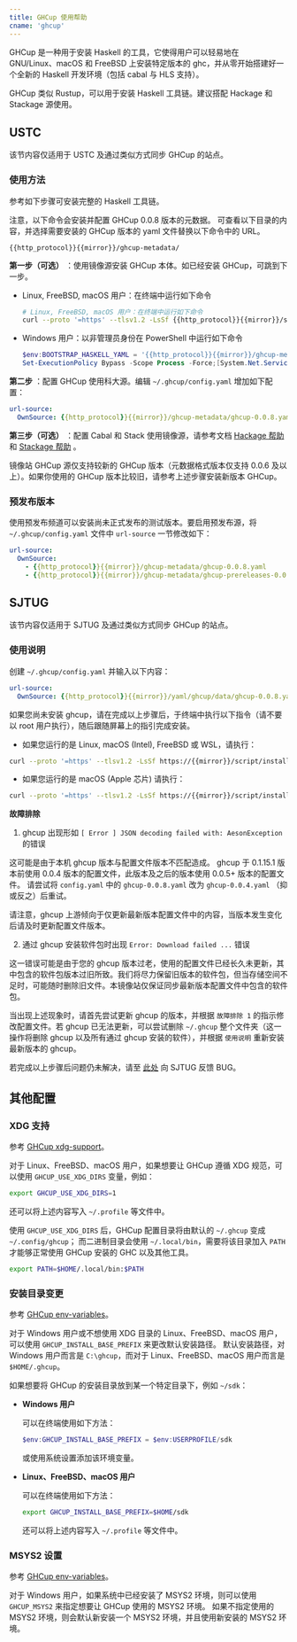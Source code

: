 ```yaml
---
title: GHCup 使用帮助
cname: 'ghcup'
---
```


GHCup 是一种用于安装 Haskell 的工具，它使得用户可以轻易地在 GNU/Linux、macOS 和 FreeBSD 上安装特定版本的 ghc，并从零开始搭建好一个全新的 Haskell 开发环境（包括 cabal 与 HLS 支持）。

GHCup 类似 Rustup，可以用于安装 Haskell 工具链。建议搭配 Hackage 和 Stackage 源使用。

## USTC

该节内容仅适用于 USTC 及通过类似方式同步 GHCup 的站点。

### 使用方法

参考如下步骤可安装完整的 Haskell 工具链。

注意，以下命令会安装并配置 GHCup 0.0.8 版本的元数据。
可查看以下目录的内容，并选择需要安装的 GHCup 版本的 yaml 文件替换以下命令中的 URL。

<CodeBlock>

```
{{http_protocol}}{{mirror}}/ghcup-metadata/
```

</CodeBlock>

**第一步（可选）** ：使用镜像源安装 GHCup 本体。如已经安装 GHCup，可跳到下一步。

- Linux, FreeBSD, macOS 用户：在终端中运行如下命令

  <CodeBlock>

  ```bash
  # Linux, FreeBSD, macOS 用户：在终端中运行如下命令
  curl --proto '=https' --tlsv1.2 -LsSf {{http_protocol}}{{mirror}}/sh/bootstrap-haskell | BOOTSTRAP_HASKELL_YAML={{http_protocol}}{{mirror}}/ghcup-metadata/ghcup-0.0.8.yaml sh
  ```

  </CodeBlock>

- Windows 用户：以非管理员身份在 PowerShell 中运行如下命令

  <CodeBlock>

  ```powershell
  $env:BOOTSTRAP_HASKELL_YAML = '{{http_protocol}}{{mirror}}/ghcup-metadata/ghcup-0.0.8.yaml'
  Set-ExecutionPolicy Bypass -Scope Process -Force;[System.Net.ServicePointManager]::SecurityProtocol = [System.Net.ServicePointManager]::SecurityProtocol -bor 3072;Invoke-Command -ScriptBlock ([ScriptBlock]::Create((Invoke-WebRequest {{http_protocol}}{{mirror}}/sh/bootstrap-haskell.ps1 -UseBasicParsing))) -ArgumentList $true
  ```

  </CodeBlock>

**第二步** ：配置 GHCup 使用科大源。编辑 `~/.ghcup/config.yaml` 增加如下配置：

<CodeBlock>

```yaml
url-source:
  OwnSource: {{http_protocol}}{{mirror}}/ghcup-metadata/ghcup-0.0.8.yaml
```

</CodeBlock>

**第三步（可选）** ：配置 Cabal 和 Stack 使用镜像源，请参考文档 [Hackage 帮助](/hackage/) 和 [Stackage 帮助](stackage) 。

镜像站 GHCup 源仅支持较新的 GHCup 版本（元数据格式版本仅支持 0.0.6 及以上）。如果你使用的 GHCup 版本比较旧，请参考上述步骤安装新版本 GHCup。

### 预发布版本

使用预发布频道可以安装尚未正式发布的测试版本。要启用预发布源，将 `~/.ghcup/config.yaml` 文件中 `url-source` 一节修改如下：

<CodeBlock>

```yaml
url-source:
  OwnSource:
    - {{http_protocol}}{{mirror}}/ghcup-metadata/ghcup-0.0.8.yaml
    - {{http_protocol}}{{mirror}}/ghcup-metadata/ghcup-prereleases-0.0.8.yaml
```

</CodeBlock>

## SJTUG

该节内容仅适用于 SJTUG 及通过类似方式同步 GHCup 的站点。

### 使用说明

创建 `~/.ghcup/config.yaml` 并输入以下内容：

<CodeBlock>

```yaml
url-source:
  OwnSource: {{http_protocol}}{{mirror}}/yaml/ghcup/data/ghcup-0.0.8.yaml
```

</CodeBlock>

如果您尚未安装 ghcup，请在完成以上步骤后，于终端中执行以下指令（请不要以 root 用户执行），随后跟随屏幕上的指引完成安装。

- 如果您运行的是 Linux, macOS (Intel), FreeBSD 或 WSL，请执行：

<CodeBlock>

```bash
curl --proto '=https' --tlsv1.2 -LsSf https://{{mirror}}/script/install.sh | sh
```

</CodeBlock>

- 如果您运行的是 macOS (Apple 芯片) 请执行：

<CodeBlock>

```bash
curl --proto '=https' --tlsv1.2 -LsSf https://{{mirror}}/script/install.sh | arch -x86_64 /bin/bash
```

</CodeBlock>

**故障排除**

1. ghcup 出现形如 `[ Error ] JSON decoding failed with: AesonException` 的错误

这可能是由于本机 ghcup 版本与配置文件版本不匹配造成。
ghcup 于 0.1.15.1 版本前使用 0.0.4 版本的配置文件，此版本及之后的版本使用 0.0.5+ 版本的配置文件。
请尝试将 `config.yaml` 中的 `ghcup-0.0.8.yaml` 改为 `ghcup-0.0.4.yaml` （抑或反之）后重试。

请注意，ghcup 上游倾向于仅更新最新版本配置文件中的内容，当版本发生变化后请及时更新配置文件版本。

2. 通过 ghcup 安装软件包时出现 `Error: Download failed ...` 错误

这一错误可能是由于您的 ghcup 版本过老，使用的配置文件已经长久未更新，其中包含的软件包版本过旧所致。我们将尽力保留旧版本的软件包，但当存储空间不足时，可能随时删除旧文件。本镜像站仅保证同步最新版本配置文件中包含的软件包。

当出现上述现象时，请首先尝试更新 ghcup 的版本，并根据 `故障排除 1` 的指示修改配置文件。若 ghcup 已无法更新，可以尝试删除 `~/.ghcup` 整个文件夹（这一操作将删除 ghcup 以及所有通过 ghcup 安装的软件），并根据 `使用说明` 重新安装最新版本的 ghcup。

若完成以上步骤后问题仍未解决，请至 [此处](https://github.com/sjtug/mirror-requests) 向 SJTUG 反馈 BUG。

## 其他配置

### XDG 支持

参考 [GHCup xdg-support](https://www.haskell.org/ghcup/guide/#xdg-support)。

对于 Linux、FreeBSD、macOS 用户，如果想要让 GHCup 遵循 XDG 规范，可以使用 `GHCUP_USE_XDG_DIRS` 变量，例如：

```bash
export GHCUP_USE_XDG_DIRS=1
```

还可以将上述内容写入 `~/.profile` 等文件中。

使用 `GHCUP_USE_XDG_DIRS` 后，GHCup 配置目录将由默认的 `~/.ghcup` 变成 `~/.config/ghcup`；
而二进制目录会使用 `~/.local/bin`，需要将该目录加入 `PATH` 才能够正常使用 GHCup 安装的 GHC 以及其他工具。

```bash
export PATH=$HOME/.local/bin:$PATH
```

### 安装目录变更

参考 [GHCup env-variables](https://www.haskell.org/ghcup/guide/#env-variables)。

对于 Windows 用户或不想使用 XDG 目录的 Linux、FreeBSD、macOS 用户，可以使用 `GHCUP_INSTALL_BASE_PREFIX` 来更改默认安装路径。
默认安装路径，对 Windows 用户而言是 `C:\ghcup`，而对于 Linux、FreeBSD、macOS 用户而言是 `$HOME/.ghcup`。

如果想要将 GHCup 的安装目录放到某一个特定目录下，例如 `~/sdk`：

- **Windows 用户**

  可以在终端使用如下方法：

  ```powershell
  $env:GHCUP_INSTALL_BASE_PREFIX = $env:USERPROFILE/sdk
  ```

  或使用系统设置添加该环境变量。

- **Linux、FreeBSD、macOS 用户**

  可以在终端使用如下方法：

  ```bash
  export GHCUP_INSTALL_BASE_PREFIX=$HOME/sdk
  ```

  还可以将上述内容写入 `~/.profile` 等文件中。

### MSYS2 设置

参考 [GHCup env-variables](https://www.haskell.org/ghcup/guide/#env-variables)。

对于 Windows 用户，如果系统中已经安装了 MSYS2 环境，则可以使用 `GHCUP_MSYS2` 来指定想要让 GHCup 使用的 MSYS2 环境。
如果不指定使用的 MSYS2 环境，则会默认新安装一个 MSYS2 环境，并且使用新安装的 MSYS2 环境。
